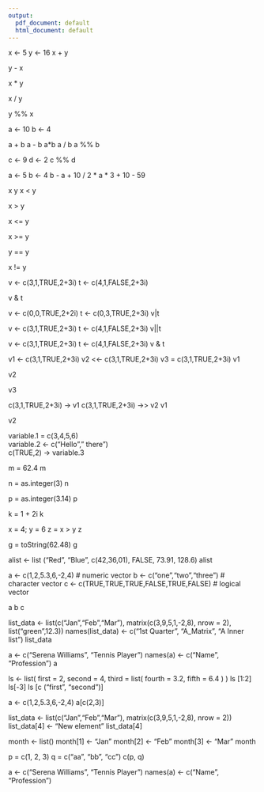 ```yaml
---
output:
  pdf_document: default
  html_document: default
---
```

x <- 5 
y <- 16 
x + y

y - x

x * y

x / y

y %% x

a <- 10
b <- 4

a + b
a - b
a*b
a / b
a %% b

c <- 9
d <- 2
c %% d

a <- 5
b <- 4
b - a + 10 / 2 * a * 3 + 10 - 59

x
y
x < y

x > y

x <= y

x >= y

y == y

x != y

v <- c(3,1,TRUE,2+3i) 
t <- c(4,1,FALSE,2+3i)

v & t

v <- c(0,0,TRUE,2+2i) 
t <- c(0,3,TRUE,2+3i)
v|t

v <- c(3,1,TRUE,2+3i) 
t <- c(4,1,FALSE,2+3i)
v||t

v <- c(3,1,TRUE,2+3i) 
t <- c(4,1,FALSE,2+3i)
v & t

v1 <- c(3,1,TRUE,2+3i) 
v2 <<- c(3,1,TRUE,2+3i) 
v3 = c(3,1,TRUE,2+3i)
v1

v2

v3

c(3,1,TRUE,2+3i) -> v1 
c(3,1,TRUE,2+3i) ->> v2 
v1

v2

variable.1 = c(3,4,5,6)  
variable.2 <- c("Hello"," there")  
c(TRUE,2) -> variable.3

m = 62.4
m

n = as.integer(3)
n

p = as.integer(3.14)
p

k = 1 + 2i
k

x = 4;  y = 6
z = x > y
z

g = toString(62.48)
g

alist <- list ("Red", "Blue", c(42,36,01), FALSE, 73.91, 128.6)
alist

a <- c(1,2,5.3,6,-2,4)                   # numeric vector 
b <- c("one","two","three")              # character vector 
c <- c(TRUE,TRUE,TRUE,FALSE,TRUE,FALSE)  # logical vector

a
b
c

list_data <- list(c("Jan","Feb","Mar"), matrix(c(3,9,5,1,-2,8), nrow = 2), list("green",12.3))
names(list_data) <- c("1st Quarter", "A_Matrix", "A Inner list") 
list_data

a <- c("Serena Williams", "Tennis Player") 
names(a) <- c("Name", "Profession")
a

ls <- list( first = 2, second = 4, third = list( fourth = 3.2, fifth = 6.4 ) )
ls [1:2]
ls[-3]
ls [c ("first", "second")]

a <- c(1,2,5.3,6,-2,4)
a[c(2,3)]

list_data <- list(c("Jan","Feb","Mar"), matrix(c(3,9,5,1,-2,8), nrow = 2))
list_data[4] <- "New element" 
list_data[4]

month <- list()
month[1] <- "Jan"
month[2] <- "Feb"
month[3] <- "Mar"
month

p = c(1, 2, 3)
q = c("aa", "bb", "cc")
c(p, q)

a <- c("Serena Williams", "Tennis Player") 
names(a) <- c("Name", "Profession")